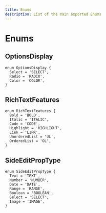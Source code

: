 ```yaml
---
title: Enums
description: List of the main exported Enums
---
```


# Enums

## OptionsDisplay
```tsx
enum OptionsDisplay {
  Select = 'SELECT',
  Radio = 'RADIO',
  Color = 'COLOR',
}
```

## RichTextFeatures
```tsx
enum RichTextFeatures {
  Bold = 'BOLD',
  Italic = 'ITALIC',
  Code = 'CODE',
  Highlight = 'HIGHLIGHT',
  Link = 'LINK',
  UnorderedList = 'UL',
  OrderedList = 'OL',
}
```

## SideEditPropType
```tsx
enum SideEditPropType {
  Text = 'TEXT',
  Number = 'NUMBER',
  Date = 'DATE',
  Range = 'RANGE',
  Boolean = 'BOOLEAN',
  Select = 'SELECT',
  Image = 'IMAGE',
}
```
